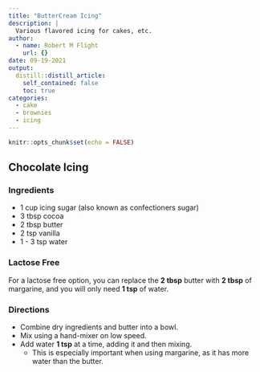 ```yaml
---
title: "ButterCream Icing"
description: |
  Various flavored icing for cakes, etc.
author:
  - name: Robert M Flight
    url: {}
date: 09-19-2021
output:
  distill::distill_article:
    self_contained: false
    toc: true
categories: 
  - cake
  - brownies
  - icing
---
```


```r
knitr::opts_chunk$set(echo = FALSE)
```

## Chocolate Icing

### Ingredients

* 1 cup icing sugar (also known as confectioners sugar)
* 3 tbsp cocoa
* 2 tbsp butter
* 2 tsp vanilla
* 1 - 3 tsp water

### Lactose Free

For a lactose free option, you can replace the **2 tbsp** butter with **2 tbsp** of margarine, and you will only need **1 tsp** of water.

### Directions

* Combine dry ingredients and butter into a bowl.
* Mix using a hand-mixer on low speed.
* Add water **1 tsp** at a time, adding it and then mixing.
  * This is especially important when using margarine, as it has more water than the butter.
